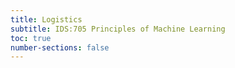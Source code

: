 ```yaml
---
title: Logistics
subtitle: IDS:705 Principles of Machine Learning
toc: true
number-sections: false
---
```

